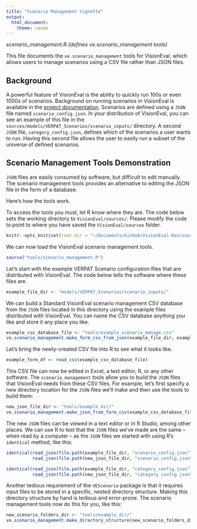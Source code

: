 ```yaml
---
title: "Scenario Management Vignette"
output:
  html_document: 
    theme: cosmo
---
```


*scenario_management.R (defines ve.scenario_management tools)*

This file documents the `ve.scenario_management` tools for VisionEval, which allows users to manage scenarios using a CSV file rather than JSON files.  

## Background

A powerful feature of VisionEval is the ability to quickly run 100s or even 1000s of scenarios. Background on running scenarios in VisionEval is available in the [project documentation](https://github.com/VisionEval/VisionEval/wiki/Multiple-Scenarios). Scenarios are defined using a `JSON` file named `scenario_config.json`. In your distribution of VisionEval, you can see an example of this file in the `sources/models/VERPAT_Scenarios/scenario_inputs/` directory. A second `JSON` file, `category_config.json`, defines which of the scenarios a user wants to run. Having this second file allows the user to easily run a subset of the universe of defined scenarios. 

## Scenario Management Tools Demonstration
`JSON` files are easily consumed by software, but difficult to edit manually. The scenario management tools provides an alternative to editing the JSON file in the form of a database. 

Here's how the tools work.

To access the tools you must, let R know where they are. The code below sets the working directory to `VisionEval/sources/`. Please modify the code to point to where you have saved the `VisionEval/sources` folder.
```r
knitr::opts_knit$set(root.dir = "~/Documents/GitHub/VisionEval-Dev/sources/")
```

We can now load the VisionEval scenario management tools.
```r
source("tools/scenario_management.R")
```

Let's start with the example VERPAT Scenario configuration files that are distributed with VisionEval. The code below tells the software where these files are.   
```r
example_file_dir <- "models/VERPAT_Scenarios/scenario_inputs/"
```

We can build a Standard VisionEval scenario management CSV database from the `JSON` files located in this directory using the example files distributed with VisionEval. You can name the CSV database anything you like and store it any place you like.
```r
example_csv_database_file <- "tools/example_scenario_manage.csv"
ve.scenario_management.make_form_csv_from_json(example_file_dir, example_csv_database_file)
```

Let's bring the newly-created CSV file into R to see what it looks like.
```r
example_form_df <- read_csv(example_csv_database_file)
```

This CSV file can now be edited in Excel, a text editor, R, or any other software. The `scenario_management` tools allow you to build the `JSON` files that VisionEval needs from these CSV files. For example, let's first specify a new directory location for the `JSON` files we'll make and then use the tools to build them:
```r
new_json_file_dir <- "tools/example_dir/"
ve.scenario_management.make_json_from_form_csv(example_csv_database_file, new_json_file_dir)
```

The new `JSON` files can be viewed in a text editor or in R Studio, among other places. We can use R to test that the `JSON` files we've made are the same -- when read by a computer -- as the `JSON` files we started with using R's `identical` method, like this:
```r
identical(read_json(file.path(example_file_dir, "scenario_config.json")), 
          read_json(file.path(new_json_file_dir, "scenario_config.json")))

identical(read_json(file.path(example_file_dir, "category_config.json")), 
          read_json(file.path(new_json_file_dir, "category_config.json")))
```

Another tedious requirement of the `VEScenario` package is that it requires input files to be stored in a specific, nested directory structure. Making this directory structure by hand is tedious and error-prone. The scenario management tools now do this for you, like this:
```r
new_scenario_folders_dir <- "tools/example_dir/"
ve.scenario_management.make_directory_structure(new_scenario_folders_dir, example_csv_database_file)
```




